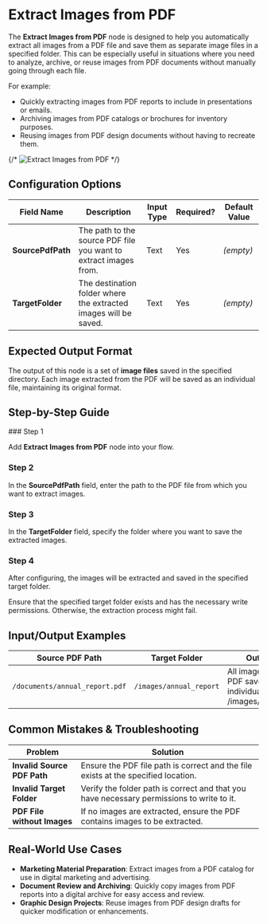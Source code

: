 
# Extract Images from PDF

The **Extract Images from PDF** node is designed to help you automatically extract all images from a PDF file and save them as separate image files in a specified folder. This can be especially useful in situations where you need to analyze, archive, or reuse images from PDF documents without manually going through each file.

For example:

- Quickly extracting images from PDF reports to include in presentations or emails.
- Archiving images from PDF catalogs or brochures for inventory purposes.
- Reusing images from PDF design documents without having to recreate them.

{/* ![Extract Images from PDF](./extract-images-from-pdf.png) */}

## Configuration Options

| Field Name        | Description                                                      | Input Type | Required? | Default Value |
| ----------------- | ---------------------------------------------------------------- | ---------- | --------- | ------------- |
| **SourcePdfPath** | The path to the source PDF file you want to extract images from. | Text       | Yes       | _(empty)_     |
| **TargetFolder**  | The destination folder where the extracted images will be saved. | Text       | Yes       | _(empty)_     |

## Expected Output Format

The output of this node is a set of **image files** saved in the specified directory. Each image extracted from the PDF will be saved as an individual file, maintaining its original format.

## Step-by-Step Guide

<Steps>
### Step 1

Add **Extract Images from PDF** node into your flow.

### Step 2

In the **SourcePdfPath** field, enter the path to the PDF file from which you want to extract images.

### Step 3

In the **TargetFolder** field, specify the folder where you want to save the extracted images.

### Step 4

After configuring, the images will be extracted and saved in the specified target folder.

</Steps>

<Callout type="info" title="Tip">
  Ensure that the specified target folder exists and has the necessary write
  permissions. Otherwise, the extraction process might fail.
</Callout>

## Input/Output Examples

| Source PDF Path                | Target Folder           | Output Files                                                               |
| ------------------------------ | ----------------------- | -------------------------------------------------------------------------- |
| `/documents/annual_report.pdf` | `/images/annual_report` | All images from the PDF saved as individual files in /images/annual_report |

## Common Mistakes & Troubleshooting

| Problem                     | Solution                                                                                  |
| --------------------------- | ----------------------------------------------------------------------------------------- |
| **Invalid Source PDF Path** | Ensure the PDF file path is correct and the file exists at the specified location.        |
| **Invalid Target Folder**   | Verify the folder path is correct and that you have necessary permissions to write to it. |
| **PDF File without Images** | If no images are extracted, ensure the PDF contains images to be extracted.               |

## Real-World Use Cases

- **Marketing Material Preparation**: Extract images from a PDF catalog for use in digital marketing and advertising.
- **Document Review and Archiving**: Quickly copy images from PDF reports into a digital archive for easy access and review.
- **Graphic Design Projects**: Reuse images from PDF design drafts for quicker modification or enhancements.
